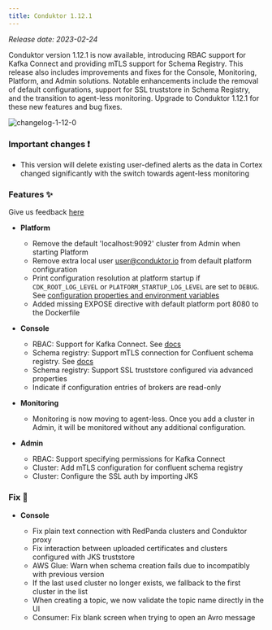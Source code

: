 ```yaml
---
title: Conduktor 1.12.1
---
```


*Release date: 2023-02-24*

Conduktor version 1.12.1 is now available, introducing RBAC support for Kafka Connect and providing mTLS support for Schema Registry. This release also includes improvements and fixes for the Console, Monitoring, Platform, and Admin solutions. Notable enhancements include the removal of default configurations, support for SSL truststore in Schema Registry, and the transition to agent-less monitoring. Upgrade to Conduktor 1.12.1 for these new features and bug fixes.

![changelog-1-12-0](https://user-images.githubusercontent.com/2573301/220999882-1a1dc81a-4063-4656-bdcc-b1ff0f0d5096.png)

### Important changes ❗

- This version will delete existing user-defined alerts as the data in Cortex changed significantly with the switch towards agent-less monitoring

### Features ✨

Give us feedback [here](https://conduktor.io/roadmap)

- **Platform**

  - Remove the default 'localhost:9092' cluster from Admin when starting Platform
  - Remove extra local user user@conduktor.io from default platform configuration
  - Print configuration resolution at platform startup if `CDK_ROOT_LOG_LEVEL` or `PLATFORM_STARTUP_LOG_LEVEL` are set to `DEBUG`. See [configuration properties and environment variables](https://docs.conduktor.io/platform/get-started/configuration/env-variables/)
  - Added missing EXPOSE directive with default platform port 8080 to the Dockerfile

- **Console**

  - RBAC: Support for Kafka Connect. See [docs](https://docs.conduktor.io/platform/navigation/settings/rbac/)
  - Schema registry: Support mTLS connection for Confluent schema registry. See [docs](https://docs.conduktor.io/platform/get-started/configuration/ssl-tls-configuration/)
  - Schema registry: Support SSL truststore configured via advanced properties
  - Indicate if configuration entries of brokers are read-only

- **Monitoring**

  - Monitoring is now moving to agent-less. Once you add a cluster in Admin, it will be monitored without any additional configuration. 

- **Admin**

  - RBAC: Support specifying permissions for Kafka Connect
  - Cluster: Add mTLS configuration for confluent schema registry
  - Cluster: Configure the SSL auth by importing JKS

### Fix 🔨

- **Console**

  - Fix plain text connection with RedPanda clusters and Conduktor proxy
  - Fix interaction between uploaded certificates and clusters configured with JKS truststore
  - AWS Glue: Warn when schema creation fails due to incompatibly with previous version
  - If the last used cluster no longer exists, we fallback to the first cluster in the list
  - When creating a topic, we now validate the topic name directly in the UI
  - Consumer: Fix blank screen when trying to open an Avro message
